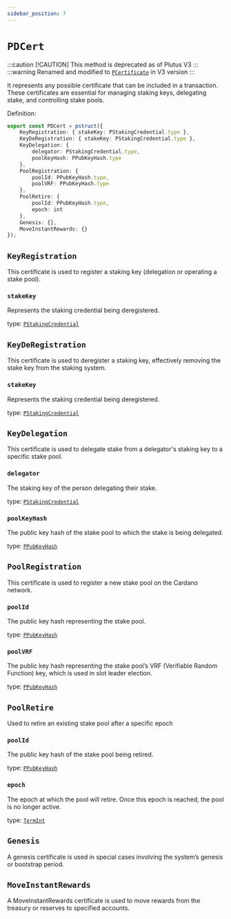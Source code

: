 ```yaml
---
sidebar_position: 7
---
```


# `PDCert`

:::caution [!CAUTION]
This method is deprecated as of Plutus V3
:::
:::warning
Renamed and modified to [`PCertificate`](../../V3/ScriptContext/PCertificate) in V3 version
:::

It represents any possible certificate that can be included in a transaction. These certificates are essential for managing staking keys, delegating stake, and controlling stake pools. 

Definition:

```ts
export const PDCert = pstruct({
    KeyRegistration: { stakeKey: PStakingCredential.type },
    KeyDeRegistration: { stakeKey: PStakingCredential.type },
    KeyDelegation: {
        delegator: PStakingCredential.type,
        poolKeyHash: PPubKeyHash.type
    },
    PoolRegistration: {
        poolId: PPubKeyHash.type,
        poolVRF: PPubKeyHash.type
    },
    PoolRetire: {
        poolId: PPubKeyHash.type,
        epoch: int
    },
    Genesis: {},
    MoveInstantRewards: {}
});
```

## `KeyRegistration`

This certificate is used to register a staking key (delegation or operating a stake pool).

### `stakeKey`
Represents the staking credential being deregistered.

type: [`PStakingCredential`](../Address/PStakingCredential)

## `KeyDeRegistration`

This certificate is used to deregister a staking key, effectively removing the stake key from the staking system.

### `stakeKey`
Represents the staking credential being deregistered.

type: [`PStakingCredential`](../Address/PStakingCredential)

## `KeyDelegation`

This certificate is used to delegate stake from a delegator's staking key to a specific stake pool.

### `delegator`
The staking key of the person delegating their stake.

type: [`PStakingCredential`](../Address/PStakingCredential)

### `poolKeyHash`
The public key hash of the stake pool to which the stake is being delegated.

type: [`PPubKeyHash`](../PubKey/PPubKeyHash)

## `PoolRegistration`

This certificate is used to register a new stake pool on the Cardano network.

### `poolId`
The public key hash representing the stake pool.

type: [`PPubKeyHash`](../PubKey/PPubKeyHash)

### `poolVRF`
The public key hash representing the stake pool’s VRF (Verifiable Random Function) key, which is used in slot leader election.

type: [`PPubKeyHash`](../PubKey/PPubKeyHash) 

## `PoolRetire`

Used to retire an existing stake pool after a specific epoch

### `poolId`
The public key hash of the stake pool being retired.

type: [`PPubKeyHash`](../PubKey/PPubKeyHash)

### `epoch`
The epoch at which the pool will retire. Once this epoch is reached, the pool is no longer active.

type: [`TermInt`](../../../../stdlib/TermInt)

## `Genesis`

A genesis certificate is used in special cases involving the system’s genesis or bootstrap period.

## `MoveInstantRewards`

A MoveInstantRewards certificate is used to move rewards from the treasury or reserves to specified accounts.